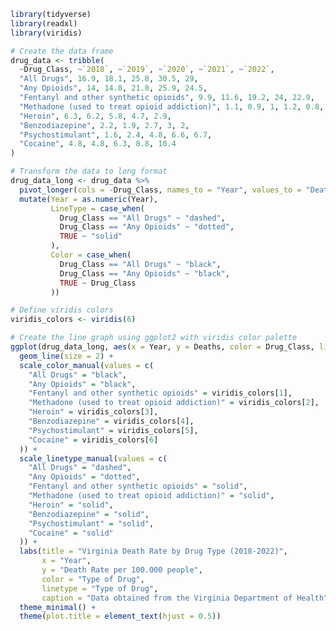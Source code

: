 
```r
library(tidyverse)
library(readxl)
library(viridis)

# Create the data frame
drug_data <- tribble(
  ~Drug_Class, ~`2018`, ~`2019`, ~`2020`, ~`2021`, ~`2022`,
  "All Drugs", 16.9, 18.1, 25.8, 30.5, 29,
  "Any Opioids", 14, 14.8, 21.8, 25.9, 24.5,
  "Fentanyl and other synthetic opioids", 9.9, 11.6, 19.2, 24, 22.9,
  "Methadone (used to treat opioid addiction)", 1.1, 0.9, 1, 1.2, 0.8,
  "Heroin", 6.3, 6.2, 5.8, 4.7, 2.9,
  "Benzodiazepine", 2.2, 1.9, 2.7, 3, 2,
  "Psychostimulant", 1.6, 2.4, 4.8, 6.6, 6.7,
  "Cocaine", 4.8, 4.8, 6.3, 8.8, 10.4
)

# Transform the data to long format
drug_data_long <- drug_data %>%
  pivot_longer(cols = -Drug_Class, names_to = "Year", values_to = "Deaths") %>%
  mutate(Year = as.numeric(Year),
         LineType = case_when(
           Drug_Class == "All Drugs" ~ "dashed",
           Drug_Class == "Any Opioids" ~ "dotted",
           TRUE ~ "solid"
         ),
         Color = case_when(
           Drug_Class == "All Drugs" ~ "black",
           Drug_Class == "Any Opioids" ~ "black",
           TRUE ~ Drug_Class
         ))

# Define viridis colors
viridis_colors <- viridis(6)

# Create the line graph using ggplot2 with viridis color palette
ggplot(drug_data_long, aes(x = Year, y = Deaths, color = Drug_Class, linetype = Drug_Class)) +
  geom_line(size = 2) +
  scale_color_manual(values = c(
    "All Drugs" = "black",
    "Any Opioids" = "black",
    "Fentanyl and other synthetic opioids" = viridis_colors[1],
    "Methadone (used to treat opioid addiction)" = viridis_colors[2],
    "Heroin" = viridis_colors[3],
    "Benzodiazepine" = viridis_colors[4],
    "Psychostimulant" = viridis_colors[5],
    "Cocaine" = viridis_colors[6]
  )) +
  scale_linetype_manual(values = c(
    "All Drugs" = "dashed",
    "Any Opioids" = "dotted",
    "Fentanyl and other synthetic opioids" = "solid",
    "Methadone (used to treat opioid addiction)" = "solid",
    "Heroin" = "solid",
    "Benzodiazepine" = "solid",
    "Psychostimulant" = "solid",
    "Cocaine" = "solid"
  )) +
  labs(title = "Virginia Death Rate by Drug Type (2018-2022)",
       x = "Year",
       y = "Death Rate per 100.000 people",
       color = "Type of Drug",
       linetype = "Type of Drug",
       caption = "Data obtained from the Virginia Department of Health") +
  theme_minimal() +
  theme(plot.title = element_text(hjust = 0.5))
```